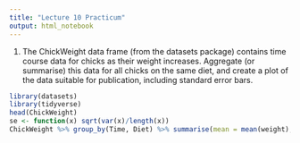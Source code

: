 ```yaml
---
title: "Lecture 10 Practicum"
output: html_notebook
---
```


1. The ChickWeight data frame (from the datasets package) contains time course data for chicks as their weight increases.  Aggregate (or summarise) this data for all chicks on the same diet, and create a plot of the data suitable for publication, including standard error bars.

```r
library(datasets)
library(tidyverse)
head(ChickWeight)
se <- function(x) sqrt(var(x)/length(x))
ChickWeight %>% group_by(Time, Diet) %>% summarise(mean = mean(weight), se = se(weight)) 
```


